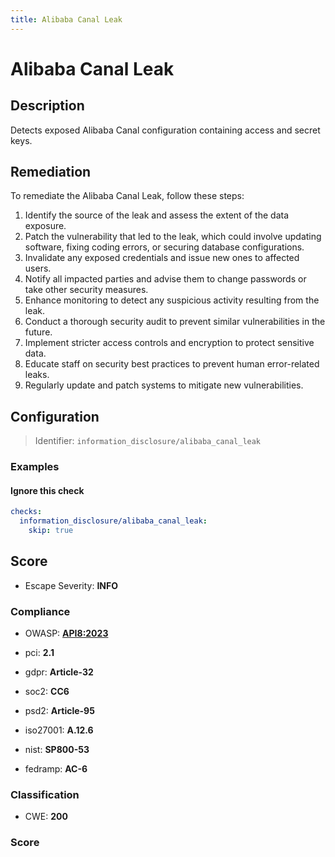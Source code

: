 ```yaml
---
title: Alibaba Canal Leak
---
```


# Alibaba Canal Leak

## Description

Detects exposed Alibaba Canal configuration containing access and secret keys.

## Remediation

To remediate the Alibaba Canal Leak, follow these steps:

1. Identify the source of the leak and assess the extent of the data exposure.
2. Patch the vulnerability that led to the leak, which could involve updating software, fixing coding errors, or securing database configurations.
3. Invalidate any exposed credentials and issue new ones to affected users.
4. Notify all impacted parties and advise them to change passwords or take other security measures.
5. Enhance monitoring to detect any suspicious activity resulting from the leak.
6. Conduct a thorough security audit to prevent similar vulnerabilities in the future.
7. Implement stricter access controls and encryption to protect sensitive data.
8. Educate staff on security best practices to prevent human error-related leaks.
9. Regularly update and patch systems to mitigate new vulnerabilities.



## Configuration

> Identifier: `information_disclosure/alibaba_canal_leak`



### Examples



#### Ignore this check

```yaml
checks:
  information_disclosure/alibaba_canal_leak:
    skip: true
```




## Score

- Escape Severity: **<span className="info-severityom">INFO</span>**

### Compliance

- OWASP: **[API8:2023](https://github.com/OWASP/API-Security/blob/master/editions/2023/en/0xa8-security-misconfiguration.md)**

- pci: **2.1**
- gdpr: **Article-32**
- soc2: **CC6**
- psd2: **Article-95**
- iso27001: **A.12.6**
- nist: **SP800-53**
- fedramp: **AC-6**

### Classification

- CWE: **200**




### Score




